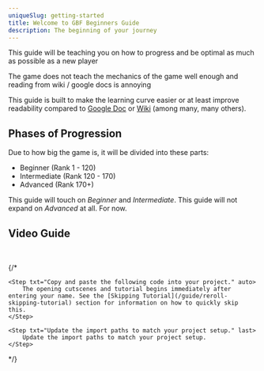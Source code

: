 ```yaml
---
uniqueSlug: getting-started
title: Welcome to GBF Beginners Guide
description: The beginning of your journey
---
```


This guide will be teaching you on how to progress and be optimal as much as possible as a new player

The game does not teach the mechanics of the game well enough and reading from wiki / google docs is annoying

This guide is built to make the learning curve easier or at least improve readability compared
to [Google Doc](https://docs.google.com/document/d/1hP9uCQi6-6-hsu_f6f5P_jb2urP3Hr7zTn6_fHeu24k/view)
or [Wiki](https://gbf.wiki/Rerolling) (among many, many others).

## Phases of Progression

Due to how big the game is, it will be divided into these parts:

-   Beginner (Rank 1 - 120)
-   Intermediate (Rank 120 - 170)
-   Advanced (Rank 170+)

This guide will touch on _Beginner_ and _Intermediate_.
This guide will not expand on _Advanced_ at all. For now.

## Video Guide

<br />

{/* <Steps>
    <Step txt="Install the following dependencies:"></Step>

    <Step txt="Copy and paste the following code into your project." auto>
        The opening cutscenes and tutorial begins immediately after entering your name. See the [Skipping Tutorial](/guide/reroll-skipping-tutorial) section for information on how to quickly skip this.
    </Step>

    <Step txt="Update the import paths to match your project setup." last>
        Update the import paths to match your project setup.
    </Step>

</Steps> */}

<br />

<Youtube id="LQBm3qXFJkg" />
